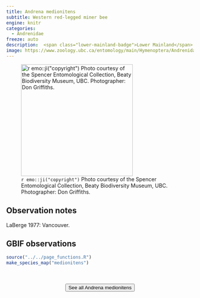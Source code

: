 ```yaml
---
title: Andrena medionitens
subtitle: Western red-legged miner bee
engine: knitr
categories:
  - Andrenidae
freeze: auto
description:  <span class="lower-mainland-badge">Lower Mainland</span>
image: https://www.zoology.ubc.ca/entomology/main/Hymenoptera/Andrenidae/Andrena%20medionitens%20female%20(3lateral)%20%20SEM-UBC%20HYM-14755.jpg
---
```

![`r emo::ji("copyright")` Photo courtesy of the Spencer Entomological Collection, Beaty Biodiversity Museum, UBC. Photographer: Don Griffiths.](https://www.zoology.ubc.ca/entomology/main/Hymenoptera/Andrenidae/Andrena%20medionitens%20female%20(3lateral)%20%20SEM-UBC%20HYM-14755.jpg){height=300}

## Observation notes  
LaBerge 1977: <span class="hl-place-name">Vancouver</span>.

## GBIF observations  


```r
source("../../page_functions.R")
make_species_map("medionitens")
```
<br><br>
<center>


<a href="https://www.zoology.ubc.ca/entomology/main/Hymenoptera/Andrenidae/Andrena%20medionitens.php"><button type="button" class="btn btn-secondary">See all Andrena medionitens <i class="fa-solid fa-arrow-up-right-from-square"></i> </button></a>
</center>
